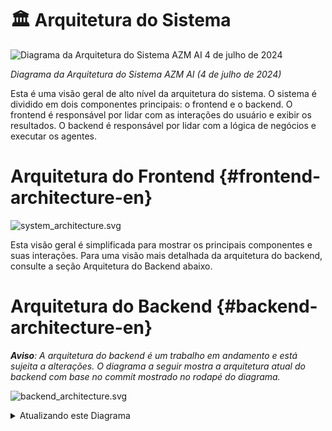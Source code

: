# 🏛️ Arquitetura do Sistema

<div style={{ textAlign: 'center' }}>
  <img
    src="https://github.com/All-Hands-AI/AZM AI/assets/16201837/97d747e3-29d8-4ccb-8d34-6ad1adb17f38"
    alt="Diagrama da Arquitetura do Sistema AZM AI 4 de julho de 2024"
  />
  <p>
    <em>Diagrama da Arquitetura do Sistema AZM AI (4 de julho de 2024)</em>
  </p>
</div>

Esta é uma visão geral de alto nível da arquitetura do sistema. O sistema é dividido em dois componentes principais: o frontend e o backend. O frontend é responsável por lidar com as interações do usuário e exibir os resultados. O backend é responsável por lidar com a lógica de negócios e executar os agentes.

# Arquitetura do Frontend {#frontend-architecture-en}

![system_architecture.svg](/img/system_architecture.svg)

Esta visão geral é simplificada para mostrar os principais componentes e suas interações. Para uma visão mais detalhada da arquitetura do backend, consulte a seção Arquitetura do Backend abaixo.

# Arquitetura do Backend {#backend-architecture-en}

_**Aviso**: A arquitetura do backend é um trabalho em andamento e está sujeita a alterações. O diagrama a seguir mostra a arquitetura atual do backend com base no commit mostrado no rodapé do diagrama._

![backend_architecture.svg](/img/backend_architecture.svg)

<details>
  <summary>Atualizando este Diagrama</summary>
  <div>
    A geração do diagrama da arquitetura do backend é parcialmente automatizada.
    O diagrama é gerado a partir das type hints no código usando a ferramenta py2puml.
    O diagrama é então revisado manualmente, ajustado e exportado para PNG e SVG.

    ## Pré-requisitos

    - Ambiente python em execução no qual o azm_ai é executável
    (de acordo com as instruções no arquivo README.md na raiz do repositório)
    - [py2puml](https://github.com/lucsorel/py2puml) instalado

## Passos

1.  Gere automaticamente o diagrama executando o seguinte comando na raiz do repositório:
    `py2puml azm_ai azm_ai > docs/architecture/backend_architecture.puml`

2.  Abra o arquivo gerado em um editor PlantUML, por exemplo, Visual Studio Code com a extensão PlantUML ou [PlantText](https://www.planttext.com/)

3.  Revise o PUML gerado e faça todos os ajustes necessários no diagrama (adicione partes ausentes, corrija erros, melhore o posicionamento).
    _py2puml cria o diagrama com base nas type hints no código, portanto, type hints ausentes ou incorretas podem resultar em um diagrama incompleto ou incorreto._

4.  Revise a diferença entre o novo diagrama e o anterior e verifique manualmente se as alterações estão corretas.
    _Certifique-se de não remover partes que foram adicionadas manualmente ao diagrama no passado e ainda são relevantes._

5.  Adicione o hash do commit que foi usado para gerar o diagrama no rodapé do diagrama.

6.  Exporte o diagrama como arquivos PNG e SVG e substitua os diagramas existentes no diretório `docs/architecture`. Isso pode ser feito com (por exemplo, [PlantText](https://www.planttext.com/))

  </div>
</details>

